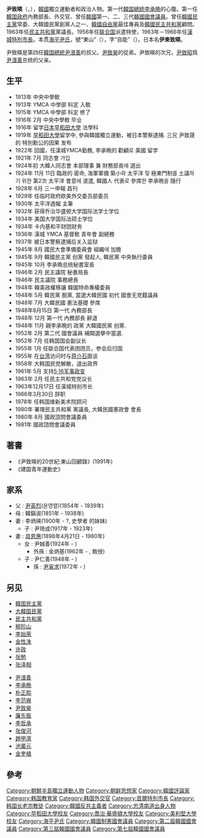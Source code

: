 {{Infobox Officeholder
|name           = 尹致暎<br /><small>{{lang|ko|윤치영}}</small>
|image          = 윤치영 1961.jpg
|office         = {{ROK-1948}}第1任[[行政安全部|內務部]]部長
|president      = [[李承晚|李承晚]]
|term_start     = 1948年8月15日
|term_end       = 1948年12月15日
|predecessor    = 设立职务
|successor      = [[申性模|申性模]]
|office2        = {{flag|Seoul}}第13任[[首爾市長列表|市長]]
|term_start2    = 1963年12月17日
|term_end2      = 1966年3月30日
|predecessor2   = 
|successor2     = 
|birth_date     = 1898年2月10日
|birth_place    = {{KOR-1897}}[[漢城府|漢城府]][[鐘路區|鐘路區]][[三清洞|安國洞]]
|death_date     = {{death date and age|1996|2|09|1898|2|10|df=y}}
|death_place    = {{KOR}}[[首爾特别市|首爾特别市]][[松坡區|松坡區]]{{link-ko|風納洞|풍납동}}{{link-ko|首尔峨山病院|서울아산병원}}
|nationality    = {{KOR-1899}}（1898－1910）<br>{{JPN-EMP}}（1910－1945）<br>{{KOR-US}}（1945－1948）<br>{{ROK}}（1948－1996）
|party          = [[无党籍|无党籍]]
|otherparty     = 
|alma_mater     = 
|profession     = 
|religion       = [[基督新教|基督新教]]
|signature      = Signature of Yun Chi-young.svg
}}
{{Infobox Korean name
|hangul=윤치영
|image=
|hanja=尹致暎
|rr=Yun Chi-young
|mr=Yun Chi-young
|hangulho=동산
|hanjaho=東山
|rrho=TongSan
|mrho=DongSan
|tablewidth=265
|color=lavender
}}

'''尹致暎'''（{{lang-ko|윤치영}}，{{bd|1898年|2月10日|1996年|2月9日|}}），[[大韩民国|韓國]]獨立運動者和政治人物。第一代[[韓国|韓国]][[總統|總統]][[李承晚|李承晩]]的心腹。第一任[[韓国|韓国]][[政府|政府]]內務部長、外交官、曾任[[大韩民国|韓國]]第一、二、三代[[韓國國會|韓國國會]][[國會議員|議員]]。曾任[[韓國民主黨|韓國民主黨]]常委、大韓國民黨創黨人之一、[[韓國自由黨|韓國自由黨]]最佳專員及[[韓國民主共和黨|韓國民主共和黨]]顧問。1963年任[[民主共和黨|民主共和黨]]黨議長。1956年任[[联合国|联合国]]派遣特使，1963年－1966年任[[首爾市長列表|漢城特別市長]]。本贯[[海平尹氏|海平尹氏]]，號“東山”（{{Kor|諺=동산|漢=|附=無義文字}}），字“自能”（{{Kor|諺=자능|漢=|附=無義文字}}）。日本名'''伊東致暎'''。

尹致暎是第四任[[韓国|韓国]][[總統|總統]][[尹潽善|尹潽善]]的叔父。[[尹致昊|尹致昊]]的從弟。尹致暎的次兄，[[尹致昭|尹致昭]]爲[[尹潽善|尹潽善]]总统的父亲。

== 生平 ==
* 1913年 中央中學敎
* 1913年 YMCA 中學部 科定 入敎
* 1915年 YMCA 中學部 科定 修了
* 1916年 2月 中央中學敎 毕业
* 1916年 留学[[日本|日本]][[早稻田大學|早稻田大學]] 法學科
* 1919年 [[早稻田大學|早稻田大學]]留学中, 參與韓國獨立運動，被日本警察逮捕. 三兄 尹致晟的 特別勳公的因果 发布
* 1922年 回國，任漢城YMCA勤務, 李承晩的 勸顧로 美國 留学
* 1921年 7月 同志會 가입
* 1924年初 大韓人同志會 本部理事 兼 財務部長에 選出
* 1924年 11月 11日 臨政的 密命, 海軍軍備 築小와 太平洋 및 極東門制를 土議하기 위한 第2次 太平洋 會意에 波遣, 韓國人 代表로 參席한 李承晩을 隨行
* 1928年 6月 三一申報 昌刊
* 1929年 任临时政府欧美外交委员部委员
* 1930年 太平洋週報 主筆
* 1932年 获得乔治华盛顿大学国际法学士学位
* 1934年 美国大学国际法硕士学位
* 1934年 卡内基和平财团财务
* 1936年 漢城 YMCA 基督敎 青年會 副總務
* 1937年 被日本警察逮捕后关入监狱
* 1945年 8月 國民大會準備委員會 組織에 加擔
* 1945年 9月 韓國民主黨 创黨 發起人, 韓民黨 中央執行委員
* 1945年 10月 李承晩总统秘書室長
* 1946年 2月 民主議院 秘書局長
* 1946年 民主議院 事務總長
* 1948年 韓美政權移讓 韓國特命專權委員
* 1948年 5月 韓民黨 脫黨, 當選大韓民國 初代 國會无党籍議員   
* 1948年 7月 大韓民國 憲法基礎 參席
* 1948年8月15日 第一代 內務部長
* 1948年 12月 第一代 內務部長 辭退
* 1948年 11月 親李承晩的 政黨 大韓國民黨 创黨.
* 1952年 2月 第二代 國會議員 補闕選擧中當選.
* 1952年 7月 任韩国国会副议长
* 1955年 1月 任联合国代表团团员，参会后归国
* 1955年 在[[台灣地理|台湾]]访问时与[[蔣中正|蒋介石]]面谈
* 1958年 大韩国民党解散，退出政界
* 1961年 5月  支持[[5·16军事政变|5·16军事政变]]
* 1963年 2月 任民主共和党党议长
* 1963年12月17日 任漢城特别市长
* 1966年3月30日 辞职
* 1978年 任韩国维新美术院顾问
* 1980年 署理民主共和黨 黨議長, 大韓民國憲政會 會長
* 1980年 8月 國政諮問會議委員
* 1981年  國政諮問會議委員

== 著書 ==
* 《尹致暎的20世紀:東山回顧錄》(1991年)
* 《建国青年運動史》

== 家系 ==
* 父 : [[尹英烈|尹英烈]](윤영렬)(1854年 - 1939年)
* 母 : 韓鎭淑(1851年 - 1938年)
* 妻 : 李炳瑛(1900年 - ?, 史學者 {{tsl|en|李丙燾||李丙燾}}的妹妹)
** 子 : 尹琦成(1917年 - 1923年)
* 妻 : [[具恩惠|具恩惠]](1898年4月21日 - 1980年)
** 女 : 尹娍善(1924年 - )
*** 外孫 : 金炳基(1962年 - , 敎授)
** 子 : 尹仁善(1948年 - )
*** 孫 : [[尹寅求|尹寅求]](1972年 - )

== 另见 ==
{{Col-begin}}
{{Col-2}}
* [[韓国民主黨|韓国民主黨]]
* [[大韓国民黨|大韓国民黨]]
* [[民主共和黨|民主共和黨]]
* [[柳珍山|柳珍山]]
* [[李始荣|李始荣]]
* [[金性洙|金性洙]]
* [[许政|许政]]
* [[张勉|张勉]]
* [[张泽相|张泽相]]
{{Col-2}}
* [[尹潽善|尹潽善]]
* [[李承晚|李承晩]]
* [[朴正熙|朴正熙]]
* [[李范奭|李范奭]]
* [[尹致昊|尹致昊]]
* [[廉东振|廉东振]]
* [[李哲承|李哲承]]
* [[张俊河|张俊河]]
* [[趙甲濟|趙甲濟]]
* [[池万元|池萬元]]
* [[金奎植|金奎植]]
{{Col-end}}

== 參考 ==
<div class="references-small">
<references></references>

{{start box}}
{{s-before|[[尹泰日|尹泰日]]}}
{{s-title|[[首爾市長|首爾市長]]|1963年12月17日－1966年3月30日}}
{{s-after|[[金玄玉|金玄玉]]}}
{{end box}}

{{DEFAULTSORT:Yun, Chi-Young}}
[[Category:朝鮮半島獨立運動人物|Category:朝鮮半島獨立運動人物]]
[[Category:朝鲜思想家|Category:朝鲜思想家]]
[[Category:韓國評論家|Category:韓國評論家]]
[[Category:韩国教育家|Category:韩国教育家]]
[[Category:韩国外交官|Category:韩国外交官]]
[[Category:首爾特別市長|Category:首爾特別市長]]
[[Category:韩国长老宗教徒|Category:韩国长老宗教徒]]
[[Category:韓國反共主義者|Category:韓國反共主義者]]
[[Category:忠清南道出身人物|Category:忠清南道出身人物]]
[[Category:早稻田大學校友|Category:早稻田大學校友]]
[[Category:喬治·華盛頓大學校友|Category:喬治·華盛頓大學校友]]
[[Category:美利堅大學校友|Category:美利堅大學校友]]
[[Category:海平尹氏|Category:海平尹氏]]
[[Category:韓國制憲國會議員|Category:韓國制憲國會議員]]
[[Category:第二屆韓國國會議員|Category:第二屆韓國國會議員]]
[[Category:第三屆韓國國會議員|Category:第三屆韓國國會議員]]
[[Category:第七屆韓國國會議員|Category:第七屆韓國國會議員]]